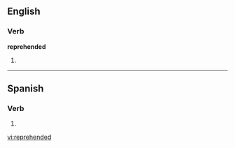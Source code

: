 ==English==

===Verb===
'''reprehended'''

# {{past of|[[reprehend]]}}

----

==Spanish==

===Verb===
{{es-verb-form|reprehender}}

# {{es-verb form of|ending=er|mood=imperative|sense=affirmative|pers=2|formal=no|number=plural|[[reprehender]]|region=Spain}}

[[vi:reprehended]]
